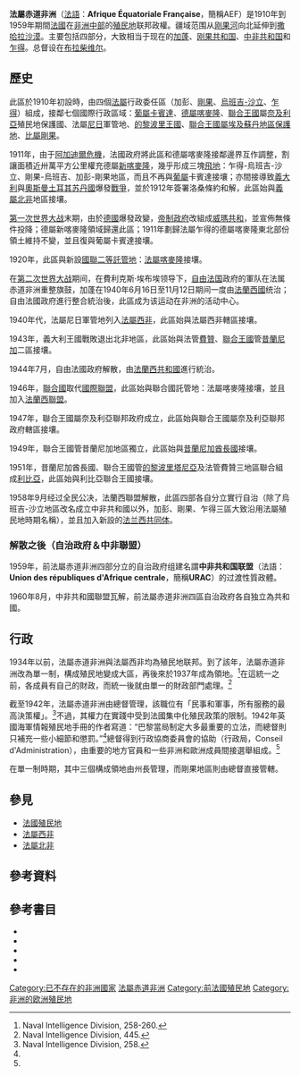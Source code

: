 {{Unreferenced|time=2015-01-11T17:46:40+00:00}}
{{NoteTA
|G1=Toponym
}}
{{Infobox Former Country
|native_name= ''Afrique équatoriale française''
|conventional_long_name= 法属赤道非洲
|common_name= 法属赤道非洲
|continent= 非洲
|status= 联邦（1910–1934）<br>殖民地（1934–1958）
|status_text= [[法国殖民地|法国殖民地]]联邦（1910–1934）<br>法国殖民地（1934–1958）<ref>Naval Intelligence Division (1942), ''French Equatorial Africa and Cameroons,'' 258.</ref>
|empire= 法国
|year_start= 1910年
|year_end= 1958年
|event_start=
|date_start=1月5日
|event_end=
|date_end=9月
|p1          = 乌班吉-沙立
|flag_p1     = Flag of France (1794–1815, 1830–1958).svg
|p2          = 法屬乍得
|flag_p2     = Flag of France (1794–1815, 1830–1958).svg
|p3          = 法屬加蓬
|flag_p3     = Flag of France.svg
|p4          = 法屬剛果
|flag_p4     = Flag of France (1794–1815, 1830–1958).svg
|s1          = 中非共和国
|flag_s1     = Flag of the Central African Republic.svg
|s2          = 乍得
|flag_s2     = Flag of Chad.svg
|s3          = 加蓬
|flag_s3     = Flag of Gabon 1959-1960.svg
|s4          = 刚果共和国
|flag_s4     = Flag of the Republic of the Congo.svg
|image_flag= Flag of France (1794–1815, 1830–1958).svg
|flag= 法国国旗
|image_coat = Seal of the Government-General of French Equatorial Africa.svg
|image_map=  French Equatorial Africa.PNG
|image_map_caption= 綠色的为'''法属赤道非洲'''
|capital= [[布拉柴维尔|布拉柴维尔]]
|official_languages= [[法语|法语]]
|religion= [[天主教|天主教]]和其他<ref>{{cite book|last=Abidogun|first=Jamaine M.|isbn=9783030382773|title=The Palgrave Handbook of African Education and Indigenous Knowledge|date=2 June 2020|url=https://books.google.com/books?id=2P_oDwAAQBAJ&q=Catholic+French+Equatorial+Africa&pg=PA193|page=193|access-date=2021-05-10|archive-date=2021-09-11|archive-url=https://web.archive.org/web/20210911214427/https://books.google.com/books?id=2P_oDwAAQBAJ&q=Catholic+French+Equatorial+Africa&pg=PA193|dead-url=no}}</ref>
|leader1              = Martial Henri Merlin
|year_leader1         = 1908–17
|leader2              = Paul Louis Gabriel Chauvet
|year_leader2         = 1951–57
|title_leader         = [[法属赤道非洲首脑列表|总督]]
|representative1      = Paul Louis Gabriel Chauvet
|year_representative1 = 1957–58
|representative2      = [[皮埃尔·梅斯梅尔|皮埃尔·梅斯梅尔]]
|year_representative2 = 1958
|title_representative = [[法属赤道非洲首脑列表|高级专员]]
|national_anthem  = <center>《[[马赛曲|马赛曲]]》<br>"{{lang|fr|La Marseillaise}}"<br>[[File:La_Marseillaise.ogg|File:La Marseillaise.ogg]] </center>
|currency    = [[法属赤道非洲法郎|法属赤道非洲法郎]]<br />[[法属中非法郎|法属中非法郎]]
}}
{{加蓬历史}}
'''法屬赤道非洲'''（[[法語|法語]]：'''Afrique Équatoriale Française'''，簡稱AEF）是1910年到1959年期間[[法國|法國]]在[[非洲中部|非洲中部]]的[[殖民地|殖民地]]联邦政權。疆域范围从[[刚果河|刚果河]]向北延伸到[[撒哈拉沙漠|撒哈拉沙漠]]。主要包括四部分，大致相当于现在的[[加蓬|加蓬]]、[[刚果共和国|刚果共和国]]、[[中非共和国|中非共和国]]和[[乍得|乍得]]。总督设在[[布拉柴维尔|布拉柴维尔]]。

==歷史==

此區於1910年初設時，由四個[[法蘭西第三共和国|法屬]]行政委任區（加彭、[[法屬剛果|剛果]]、[[烏班吉沙立|烏班吉-沙立]]、[[乍得历史|乍得]]）組成，接鄰七個國際行政區域：[[葡萄牙王國|葡屬]][[卡賓達省|卡賓達]]、[[德屬喀麥隆|德屬喀麥隆]]、[[大不列顛及愛爾蘭聯合王國|聯合王國]]屬[[奈及利亞歷史|奈及利亞]]殖民地保護國、法屬[[尼日歷史|尼日]]軍管地、[[奧斯曼的黎波里塔尼亞|的黎波里王國]]、[[英埃蘇丹|聯合王國屬埃及蘇丹地區保護地]]、[[比屬剛果|比屬剛果]]。

1911年，由于[[第二次摩洛哥危机|阿加迪爾危機]]，法國政府將此區和德屬喀麥隆接鄰邊界互作調整，割讓面積近卅萬平方公里權充德屬[[新喀麥隆|新喀麥隆]]，幾乎形成三塊[[飛地|飛地]]：乍得-烏班吉-沙立、剛果-烏班吉、加彭-剛果地區，而且不再與[[葡萄牙第一共和國|葡屬]]卡賓達接壤；亦間接導致[[意大利王國_(1861年–1946年)|義大利]]與[[鄂圖曼帝國|奧斯曼土耳其苏丹國]]爆發[[義土戰爭|戰爭]]，並於1912年簽署洛桑條約和解，此區始與[[意屬北非|義屬北非]]地區接壤。

[[第一次世界大战|第一次世界大战]]末期，由於[[德意志國|德國]]爆發政變，[[德意志帝國|帝制政府]]改組成[[威瑪共和國|威瑪共和]]，並宣佈無條件投降；德屬新喀麥隆領域歸還此區；1911年劃歸法屬乍得的德屬喀麥隆東北部份領土維持不變，並且復與葡屬卡賓達接壤。

1920年，此區與新設[[國際聯盟託管地|國聯二等託管地]]：[[法屬喀麥隆|法屬喀麥隆]]接壤。

在[[第二次世界大战|第二次世界大战]]期间，在費利克斯·埃布埃领导下，[[自由法国|自由法国]]政府的軍队在法属赤道非洲重整旗鼓，加蓬在1940年6月16日至11月12日期间一度由[[维希法国|法蘭西國]]统治；自由法國政府進行整合統治後，此區成为该运动在非洲的活动中心。

1940年代，法屬尼日軍管地列入[[法屬西非|法屬西非]]，此區始與法屬西非轄區接壤。

1943年，義大利王國戰敗退出北非地區，此區始與法管[[費贊|費贊]]、[[大不列顛及北愛爾蘭聯合王國|聯合王國]]管[[昔蘭尼加|昔蘭尼加]]二區接壤。

1944年7月，自由法國政府解散，由[[法蘭西共和國臨時政府|法蘭西共和國]]進行統治。

1946年，[[聯合國|聯合國]]取代[[國際聯盟|國際聯盟]]，此區始與聯合國託管地：法屬喀麥隆接壤，並且加入[[法蘭西聯盟|法蘭西聯盟]]。

1947年，聯合王國屬奈及利亞聯邦政府成立，此區始與聯合王國屬奈及利亞聯邦政府轄區接壤。

1949年，聯合王國管昔蘭尼加地區獨立，此區始與[[昔蘭尼加酋長國|昔蘭尼加酋長國]]接壤。

1951年，昔蘭尼加酋長國、聯合王國管[[的黎波里塔尼亞|的黎波里塔尼亞]]及法管費贊三地區聯合組成[[利比亞王國|利比亞]]，此區始與利比亞聯合王國接壤。

1958年9月经过全民公决，法蘭西聯盟解散，此區四部各自分立實行自治（除了烏班吉-沙立地區改名成立中非共和國以外，加彭、剛果、乍得三區大致沿用法屬殖民地時期名稱），並且加入新設的[[法兰西共同体|法兰西共同体]]。

===解散之後（自治政府＆中非聯盟）===

1959年，前法屬赤道非洲四部分立的自治政府组建名謂'''中非共和国联盟'''（法語：'''Union des républiques d'Afrique centrale'''，簡稱'''URAC'''）的过渡性質政體。

1960年8月，中非共和國聯盟瓦解，前法屬赤道非洲四區自治政府各自独立為共和國。

==行政==
1934年以前，法屬赤道非洲與法屬西非均為殖民地联邦。到了該年，法屬赤道非洲改為單一制，構成殖民地變成大區，再後來於1937年成為領地。<ref>Naval Intelligence Division, 258-260.</ref>在這統一之前，各成員有自己的財政，而統一後就由單一的財政部門處理。<ref>Naval Intelligence Division, 445.</ref>

截至1942年，法屬赤道非洲由總督管理，該職位有「民事和軍事，所有服務的最高決策權」。<ref name="NID_258">Naval Intelligence Division, 258.</ref>不過，其權力在實踐中受到法國集中化殖民政策的限制。1942年英國海軍情報殖民地手冊的作者寫道：“巴黎當局制定大多最重要的立法，而總督則只補充一些小細節和懲罰。”<ref name="NID_258"/>總督得到行政協商委員會的協助（行政局，Conseil d'Administration），由重要的地方官員和一些非洲和歐洲成員間接選舉組成。<ref name="NID_258"/>

在單一制時期，其中三個構成領地由州長管理，而剛果地區則由總督直接管轄。

==參見==
* [[法國殖民地|法國殖民地]]
* [[法屬西非|法屬西非]]
* [[法屬北非|法屬北非]]

==參考資料==
{{Reflist}}

==參考書目==
*{{cite book |author-link=Thomas Pakenham (historian) |last=Pakenham |first=Thomas |year=1991 |title=The Scramble for Africa, 1876–1912 |location=London |publisher=Weidenfeld and Nicolson |isbn=0-297-81130-4 }}
*{{cite book |last=Naval Intelligence Division |year=1942 |title=French Equatorial African and Cameroons|url=https://archive.org/details/b32168834_0002 |location=London, UK}}
*{{cite book |last=Petringa |first=Maria |year=2006 |title=Brazza, a Life for Africa |location=Bloomington, IN |publisher=AuthorHouse |isbn=978-1-4259-1198-0 }}
* {{cite book 
|editor=Shillington, Kevin 
|editor-link=Kevin Shillington 
|title=Encyclopedia of African History 
|year=2005 
|publisher=Fitzroy Dearborn 
|isbn=978-1-135-45670-2 
|url=https://books.google.com/books?id=umyHqvAErOAC 
|chapter=Colonial Federations: French Equatorial Africa 
|pages=260–261 
|access-date=2021-05-10 
|archive-date=2021-12-26 
|archive-url=https://web.archive.org/web/20211226081228/https://books.google.com/books?id=umyHqvAErOAC 
|dead-url=no 
}}
* {{cite book |title=[[Statesman's_Year-Book|Statesman's Year-Book]] |year=1921 |location=London |publisher= Macmillan and Co.|chapter= France: Africa: French Equatorial Africa (French Congo) |chapter-url= https://archive.org/stream/statesmansyearbo1921londuoft#page/886/mode/1up |via=[[Internet_Archive|Internet Archive]] |pages= 886–888 }}

{{Authority control}}
[[Category:已不存在的非洲國家|Category:已不存在的非洲國家]]
[[Category:法屬赤道非洲|]]
[[Category:前法國殖民地|Category:前法國殖民地]]
[[Category:非洲的欧洲殖民地|Category:非洲的欧洲殖民地]]